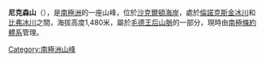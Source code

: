 {{coord|83|27|S|168|48|E|display=title}}

'''尼克森山'''（{{lang-en|Mount Nickerson}}），是[[南極洲|南極洲]]的一座山峰，位於[[沙克爾頓海岸|沙克爾頓海岸]]，處於[[倫諾克斯金冰川|倫諾克斯金冰川]]和[[比弗冰川_(羅斯冰架)|比弗冰川]]之間，海拔高度1,480米，屬於[[毛德王后山脈|毛德王后山脈]]的一部分，現時由[[南極條約體系|南極條約體系]]管理。

{{DEFAULTSORT:Mount Nickerson}}
[[Category:南極洲山峰|Category:南極洲山峰]]


{{ShackletonCoast-geo-stub}}